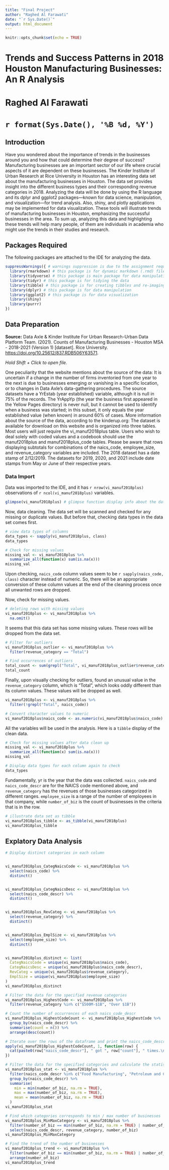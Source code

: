 ```yaml
---
title: "Final Project"
author: "Raghed Al Farawati"
date: "`r Sys.Date()`"
output: html_document
---
```


```r
knitr::opts_chunk$set(echo = TRUE)
```

# Trends and Success Patterns in 2018 Houston Manufacturing Businesses: An R Analysis
# Raghed Al Farawati
# `r format(Sys.Date(), '%B %d, %Y')`


## Introduction
Have you wondered about the importance of trends in the businesses around you and how that could determine their degree of success? Manufacturing businesses are an important sector of our life where crucial aspects of it are dependent on these businesses. The Kinder Institute of Urban Research at Rice University in Houston has an interesting data set about the manufacturing businesses in Houston. The data set provides insight into the different business types and their corresponding revenue categories in 2018. 
Analyzing the data will be done by using the R language and its dplyr and ggplot2 packages—known for data science, manipulation, and visualization—for trend analysis. Also, shiny, and plotly applications may be implemented for data visualization. These tools will illustrate trends of manufacturing businesses in Houston, emphasizing the successful businesses in the area. To sum up, analyzing this data and highlighting these trends will help many people, of them are individuals in academia who might use the trends in their studies and research. 



## Packages Required
The following packages are attached to the IDE for analyzing the data. 

```r
suppressWarnings({ # warnings suppression is due to the assignment requirements 
  library(rmarkdown) # this package is for dynamic markdown (.rmd) file
  library(tidyverse) # this package is main package for data manipulation and                           tidying 
  library(tidyr) # this package is for tidying the data
  library(tibble) # this package is for creating tibbles and re-imaging the data                     frame
  library(dplyr) # this package is for data manipulation  
  library(ggplot2) # this package is for data visualization 
  library(shiny)
  library(purrr)
})

```


## Data Preparation 

**Source:** Data Axle & Kinder Institute For Urban Research-Urban Data Platform Team. (2021). Counts of Manufacturing Businesses - Houston MSA - 2018-2021 (Version 1) [dataset]. Rice University. <https://doi.org/10.25612/837.RDB506Y63571>.

*Hold Shift + Click to open file.*

One peculiarity that the website mentions about the source of the data:
It is uncertain if a change in the number of firms inventoried from one year to the next is due to businesses emerging or vanishing in a specific location, or to changes in Data Axle's data-gathering procedures. The source datasets have a YrEstab (year established) variable, although it is null in 75% of the records. The YrAppYp (the year the business first appeared in the Yellow Pages directory) is never null, but it cannot be used to identify when a business was started; in this subset, it only equals the year established value (when known) in around 60% of cases.
More information about the source of the data, according to the kinderup.org:
The dataset is available for download on this website and is organized into three tables. Most users will just require the vi_manuf2018plus table. Users who wish to deal solely with coded values and a codebook should use the manuf2018plus and manuf2018plus_code tables.
Please be aware that rows displaying subtotals for combinations of the naics_code, employee_size, and revenue_category variables are included.
The 2018 dataset has a date stamp of 2/12/2019. The datasets for 2019, 2020, and 2021 include date stamps from May or June of their respective years.

### Data Import 
Data was imported to the IDE, and it has `r nrow(vi_manuf2018plus)` observations of `r ncol(vi_manuf2018plus)` variables.


```r
glimpse(vi_manuf2018plus) # glimpse function display info about the data set
```
Now, data cleaning. The data set will be scanned and checked for any missing or duplicate values. But before that, checking data types in the data set comes first. 

```r
# view data types of columns 
data_types <- sapply(vi_manuf2018plus, class)
data_types
```

```r
# Check for missing values
missing_val <- vi_manuf2018plus %>%
  summarize_all(function(x) sum(is.na(x)))
missing_val
```
Upon checking, `naics_code` column values seem to be `r sapply(naics_code, class)` character instead of numeric. So, there will be an appropriate conversion of these column values at the end of the cleaning process once all unwanted rows are dropped. 

Now, check for missing values. 

```r
# deleting rows with missing values
vi_manuf2018plus <- vi_manuf2018plus %>%
  na.omit()
```
It seems that this data set has some missing values. These rows will be dropped from the data set. 

```r
# Filter for outliers  
vi_manuf2018plus_outlier <- vi_manuf2018plus %>%
  filter(revenue_category == "Total")

# Find occurrences of outliers
total_count <- sum(grepl("Total", vi_manuf2018plus_outlier$revenue_category, ignore.case = TRUE))
total_count
```
Finally, upon visually checking for outliers, found an unusual value in the `revenue_category` column, which is “Total”, which looks oddly different than its column values. These values will be dropped as well. 

```r
vi_manuf2018plus <- vi_manuf2018plus %>%
  filter(!grepl("Total", naics_code))
```

```r
# Convert character values to numeric
vi_manuf2018plus$naics_code <- as.numeric(vi_manuf2018plus$naics_code)
```
All the variables will be used in the analysis.
Here is a `tibble` display of the clean data. 

```r
# Check for missing values after data clean up
missing_val <- vi_manuf2018plus %>%
  summarize_all(function(x) sum(is.na(x)))
missing_val

# Display data types for each column again to check
data_types
```
Fundamentally, yr is the year that the data was collected. `naics_code` and `naics_code_descr` are for the NAICS code mentioned above, and `revenue_category` has the revenues of those businesses categorized in different ranges. `employee_size` is a range of the number of employees in that company, while `number_of_biz` is the count of businesses in the criteria that is in the row. 

```r
# illustrate data set as tibble
vi_manuf2018plus_tibble <- as_tibble(vi_manuf2018plus)
vi_manuf2018plus_tibble
```

## Explatory Data Analysis 

```r
# Display distinct categories in each column 


vi_manuf2018plus_CategNaicsCode <- vi_manuf2018plus %>% 
  select(naics_code) %>%
  distinct()


vi_manuf2018plus_CategNaicsDesc <- vi_manuf2018plus %>% 
  select(naics_code_descr) %>%
  distinct()


vi_manuf2018plus_RevCateg <- vi_manuf2018plus %>%
  select(revenue_category) %>%
  distinct()


vi_manuf2018plus_EmplSize <- vi_manuf2018plus %>%
  select(employee_size) %>%
  distinct()


vi_manuf2018plus_distinct <- list(
  CategNaicsCode = unique(vi_manuf2018plus$naics_code),
  CategNaicsDesc = unique(vi_manuf2018plus$naics_code_descr),
  RevCateg = unique(vi_manuf2018plus$revenue_category),
  EmplSize = unique(vi_manuf2018plus$employee_size)
)
vi_manuf2018plus_distinct
```

```r
# Filter the data for the specified revenue categories
vi_manuf2018plus_HighestCode <- vi_manuf2018plus %>%
  filter(revenue_category %in% c("$500M-$1B", "Over $1B"))

# Count the number of occurrences of each naics_code_descr
vi_manuf2018plus_HighestCodeCount <- vi_manuf2018plus_HighestCode %>% 
  group_by(naics_code_descr) %>%
  summarise(count = n()) %>%
  arrange(desc(count))

# Iterate over the rows of the dataframe and print the naics_code_descr and their counts
apply(vi_manuf2018plus_HighestCodeCount, 1, function(row) {
  cat(paste0(row["naics_code_descr"], " got ", row["count"], " times.\n"))
})

```


```r
# Filter the data for the specified categories and calculate the statistics
vi_manuf2018plus_stat <- vi_manuf2018plus %>%
  filter(naics_code_descr %in% c("Food Manufacturing", "Petroleum and Coal Products Manufacturing")) %>%
  group_by(naics_code_descr) %>%
  summarise(
    min = min(number_of_biz, na.rm = TRUE),
    max = max(number_of_biz, na.rm = TRUE),
    mean = mean(number_of_biz, na.rm = TRUE)
  )
vi_manuf2018plus_stat
```

```r
# Find which categories corresponds to min / max number of businesses
vi_manuf2018plus_MinMaxCategory <- vi_manuf2018plus %>%
  filter(number_of_biz == min(number_of_biz, na.rm = TRUE) | number_of_biz == max(number_of_biz, na.rm = TRUE)) %>%
  select(naics_code_descr, revenue_category, number_of_biz)
vi_manuf2018plus_MinMaxCategory
```

```r
# Find the trend of the number of businesses
vi_manuf2018plus_trend <- vi_manuf2018plus %>%
  filter(number_of_biz == min(number_of_biz, na.rm = TRUE) | number_of_biz == max(number_of_biz, na.rm = TRUE)) %>%
  arrange(number_of_biz)
vi_manuf2018plus_trend
```

